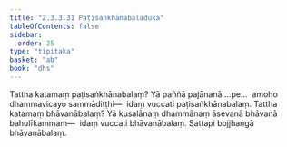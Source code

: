 ```yaml
---
title: "2.3.3.31 Paṭisaṅkhānabaladuka"
tableOfContents: false
sidebar:
  order: 25
type: "tipitaka"
basket: "ab"
book: "dhs"
---
```



<DynamicBreadcrumb />

<Division number="1360" book="dhs">

<Paragraph number="2065" book="dhs">
Tattha katamaṃ paṭisaṅkhānabalaṃ? Yā paññā pajānanā …pe…  amoho dhammavicayo sammādiṭṭhi—  idaṃ vuccati paṭisaṅkhānabalaṃ.
</Paragraph>

</Division>
<Division number="1361" book="dhs">

<Paragraph number="2066" book="dhs">
Tattha katamaṃ bhāvanābalaṃ? Yā kusalānaṃ dhammānaṃ āsevanā bhāvanā bahulīkammaṃ—  idaṃ vuccati bhāvanābalaṃ. Sattapi bojjhaṅgā bhāvanābalaṃ.
</Paragraph>
</Division>